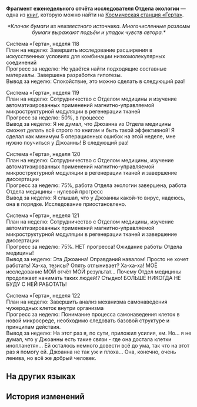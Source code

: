 {{Книга Инфобокс
|id           = 143
|Название     = Фрагмент еженедельного отчёта исследователя Отдела экологии
|Изображение  = Item Journal.png
|Мир          = Космическая станция «Герта»
|Томов        = 1
|Автор        = <!--нужно добавить-->
|Описание     = Листок бумаги, вырванный из еженедельного отчёта, который был написан исследователем Отдела экологии.
|Том1         = {{tx}}
|Источник1    = {{tx|Отсутствует источник}}
|Персонажи    = 
|Фракции      = 
}}
'''Фрагмент еженедельного отчёта исследователя Отдела экологии''' — одна из [[Книги|книг]], которую можно найти на [[Космическая станция «Герта»]].
<!--
==Получение==
<gallery>
Книга НАЗВАНИЕ.png|НАЗВАНИЕ
Локация НАЗВАНИЕ.png|Расположение на карте. Ближайший пространственный якорь «[[НАЗВАНИЕ]]»
</gallery>
-->
<div align="center">''*Клочок бумаги из неизвестного источника. Многочисленные разломы бумаги выражают подъём и упадок чувств автора.*''</div>

Система «Герта», неделя 118<br />
План на неделю: Завершить исследование расширения в искусственных условиях для комбинации низкомолекулярных соединений<br />
Прогресс за неделю: Не удаётся найти подходящие составные материалы. Завершена разработка гипотезы.<br />
Вывод за неделю: Спокойствие, это можно сделать в следующий раз!

Система «Герта», неделя 119<br />
План на неделю: Сотрудничество с Отделом медицины и изучение автоматизированных применений магнитно-управляемой микроструктурной модуляции в регенерации тканей<br />
Прогресс за неделю: 50%, в процессе<br />
Вывод за неделю: Я не думал, что Джоанна из Отдела медицины сможет делать всё строго по книгам и быть такой эффективной! Я сделал как минимум 5 операционных ошибок на этой неделе, мне нужно поучиться у Джоанны! В следующий раз!

Система «Герта», неделя 120<br />
План на неделю: Сотрудничество с Отделом медицины, изучение автоматизированных применений магнитно-управляемой микроструктурной модуляции в регенерации тканей и завершение диссертации<br />
Прогресс за неделю: 75%, работа Отдела экологии завершена, работа Отдела медицины - нулевой прогресс<br />
Вывод за неделю: Я слышал, что у Джоанны какой-то вирус, надеюсь, она в порядке. Исследование приостановлено.

Система «Герта», неделя 121<br />
План на неделю: Сотрудничество с Отделом медицины, изучение автоматизированных применений магнитно-управляемой микроструктурной модуляции в регенерации тканей и завершение диссертации<br />
Прогресс за неделю: 75%. НЕТ прогресса! Ожидание работы Отдела медицины!<br />
Вывод за неделю: Эта Джоанна! Оправданий навалом! Просто не хочет работать! Ха-ха, тезисы? Опять отлынивает? Ха-ха-ха! МОЁ исследование МОЙ отчёт МОЙ результат... Почему Отдел медицины продолжает нанимать таких людей!? Стыдно! БОЛЬШЕ НИКОГДА НЕ БУДУ С НЕЙ РАБОТАТЬ!

Система «Герта», неделя 122<br />
План на неделю: Завершить анализ механизма самонаведения чужеродных клеток внутри организма<br />
Прогресс за неделю: Понимание процесса самонаведения клеток в новой микросреде, необходимо следовать базовой структуре и принципам действия.<br />
Вывод за неделю: На этот раз я, по сути, приложил усилия, хм. Но... я не думал, что у Джоанны есть такие связи - где она достала клетки инопланетян... Ей осталось немного довести всё до ума, так что на этот раз я помогу ей. Джоанна не так уж и плоха... Она, конечно, очень ленива, но всё же добрый человек.

==На других языках==
{{На других языках
|en   = Fragment of a Weekly Report by a Department of Ecology Researcher
|zhs  = 某位界种科科员的周记残页
|zht  = 某位界種科組員的週記殘頁
|ja   = とある界種課スタッフの週報の一部
|ko   = 어떤 생태과 연구원의 주간 보고서 페이지
|es   = Fragmento de un reporte semanal de un investigador del Departamento de Ecología
|fr   = Fragment d'un rapport hebdomadaire effectué par un chercheur du Département de l'écologie
|ru   = Фрагмент еженедельного отчёта исследователя Отдела экологии
|th   = เศษหน้ารายงานประจำสัปดาห์ของนักวิจัยแผนกนิเวศวิทยา
|vi   = Trang Ghi Chép Chu Kỳ Của Nhà Nghiên Cứu Khoa Giống Loài Nào Đó
|de   = Auszug aus dem Wochenbericht eines Forschers der Abteilung für Ökologie
|id   = Sisa-sisa Laporan Mingguan oleh Peneliti Departemen Ekologi
|pt   = Trecho de Relatório Semanal por Um Pesquisador do Departamento de Ecologia
}}

==История изменений==
{{История изменений|2.7}}